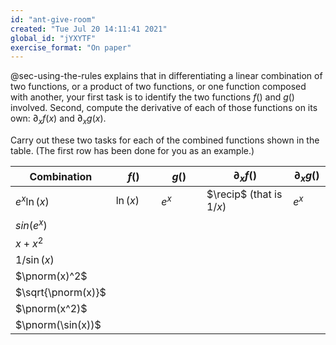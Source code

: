 ```yaml
---
id: "ant-give-room"
created: "Tue Jul 20 14:11:41 2021"
global_id: "jYXYTF"
exercise_format: "On paper"
---
```


@sec-using-the-rules explains that in differentiating a linear combination of two functions, or a product of two functions, or one function composed with another, your first task is to identify the two functions $f()$ and $g()$ involved. Second, compute the derivative of each of those functions on its own: $\partial_x f(x)$ and $\partial_x g(x)$.

Carry out these two tasks for each of the combined functions shown in the table. (The first row has been done for you as an example.) 

Combination    | $f()$    | $g()$   | $\partial_x f()$  | $\partial_x g()$ 
---------------|----------|----------|-------------------|--------
$e^x \ln(x)$   | $\ln(x)$ | $e^x$ | $\recip$ (that is $1/x$) | $e^x$
$sin(e^x)$     |          |          |                   |           
$x + x^2$      |          |          |                   |           
$1/\sin(x)$    |          |          |                   |           
$\pnorm(x)^2$  |          |          |                   |           
$\sqrt{\pnorm(x)}$ |          |          |                   |           
$\pnorm(x^2)$  |          |          |                   |           
$\pnorm(\sin(x))$ |          |          |                   |           


